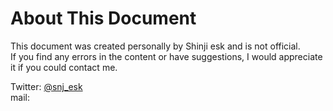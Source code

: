 
# About This Document

This document was created personally by Shinji esk and is not official.<br />
If you find any errors in the content or have suggestions, I would appreciate it if you could contact me.

Twitter: [@snj_esk](https://twitter.com/snj_esk)<br />
mail: <CopyToClipboard text="hello@shinjiesaki.com" /> 